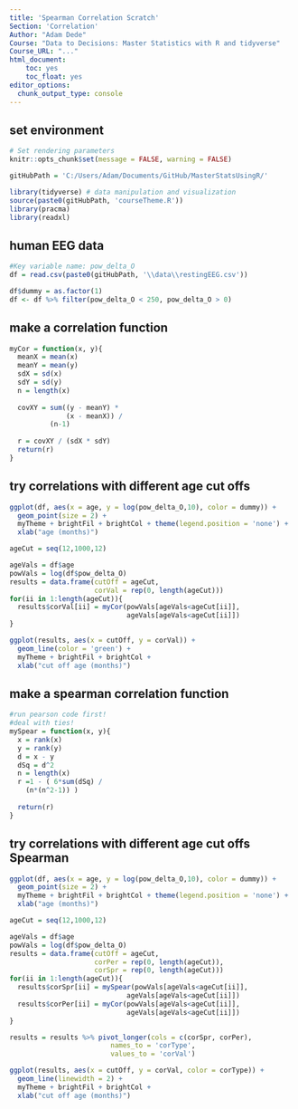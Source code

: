 ```yaml
---
title: 'Spearman Correlation Scratch'
Section: 'Correlation'
Author: "Adam Dede"
Course: "Data to Decisions: Master Statistics with R and tidyverse"
Course_URL: "..." 
html_document:
    toc: yes
    toc_float: yes
editor_options:
  chunk_output_type: console
---
```



## set environment

```r

# Set rendering parameters
knitr::opts_chunk$set(message = FALSE, warning = FALSE)

gitHubPath = 'C:/Users/Adam/Documents/GitHub/MasterStatsUsingR/'

library(tidyverse) # data manipulation and visualization
source(paste0(gitHubPath, 'courseTheme.R'))
library(pracma)
library(readxl)

```

## human EEG data 

```r

#Key variable name: pow_delta_O
df = read.csv(paste0(gitHubPath, '\\data\\restingEEG.csv'))

df$dummy = as.factor(1) 
df <- df %>% filter(pow_delta_O < 250, pow_delta_O > 0)


```

## make a correlation function

```r
myCor = function(x, y){
  meanX = mean(x)
  meanY = mean(y)
  sdX = sd(x)
  sdY = sd(y)
  n = length(x)
  
  covXY = sum((y - meanY) * 
              (x - meanX)) / 
          (n-1)
  
  r = covXY / (sdX * sdY)
  return(r)
}


```

## try correlations with different age cut offs

```r

ggplot(df, aes(x = age, y = log(pow_delta_O,10), color = dummy)) + 
  geom_point(size = 2) + 
  myTheme + brightFil + brightCol + theme(legend.position = 'none') +
  xlab("age (months)")

ageCut = seq(12,1000,12)

ageVals = df$age
powVals = log(df$pow_delta_O)
results = data.frame(cutOff = ageCut, 
                     corVal = rep(0, length(ageCut)))
for(ii in 1:length(ageCut)){
  results$corVal[ii] = myCor(powVals[ageVals<ageCut[ii]], 
                             ageVals[ageVals<ageCut[ii]])
}

ggplot(results, aes(x = cutOff, y = corVal)) +
  geom_line(color = 'green') +
  myTheme + brightFil + brightCol +
  xlab("cut off age (months)")

```

## make a spearman correlation function

```r

#run pearson code first!
#deal with ties! 
mySpear = function(x, y){
  x = rank(x)
  y = rank(y)
  d = x - y
  dSq = d^2
  n = length(x)
  r =1 - ( 6*sum(dSq) / 
    (n*(n^2-1)) )
 
  return(r)
}


```

## try correlations with different age cut offs Spearman

```r

ggplot(df, aes(x = age, y = log(pow_delta_O,10), color = dummy)) + 
  geom_point(size = 2) + 
  myTheme + brightFil + brightCol + theme(legend.position = 'none') +
  xlab("age (months)")

ageCut = seq(12,1000,12)

ageVals = df$age
powVals = log(df$pow_delta_O)
results = data.frame(cutOff = ageCut, 
                     corPer = rep(0, length(ageCut)), 
                     corSpr = rep(0, length(ageCut)))
for(ii in 1:length(ageCut)){
  results$corSpr[ii] = mySpear(powVals[ageVals<ageCut[ii]], 
                             ageVals[ageVals<ageCut[ii]])
  results$corPer[ii] = myCor(powVals[ageVals<ageCut[ii]], 
                             ageVals[ageVals<ageCut[ii]])
}

results = results %>% pivot_longer(cols = c(corSpr, corPer),
                         names_to = 'corType',
                         values_to = 'corVal')

ggplot(results, aes(x = cutOff, y = corVal, color = corType)) +
  geom_line(linewidth = 2) +
  myTheme + brightFil + brightCol +
  xlab("cut off age (months)")

```
